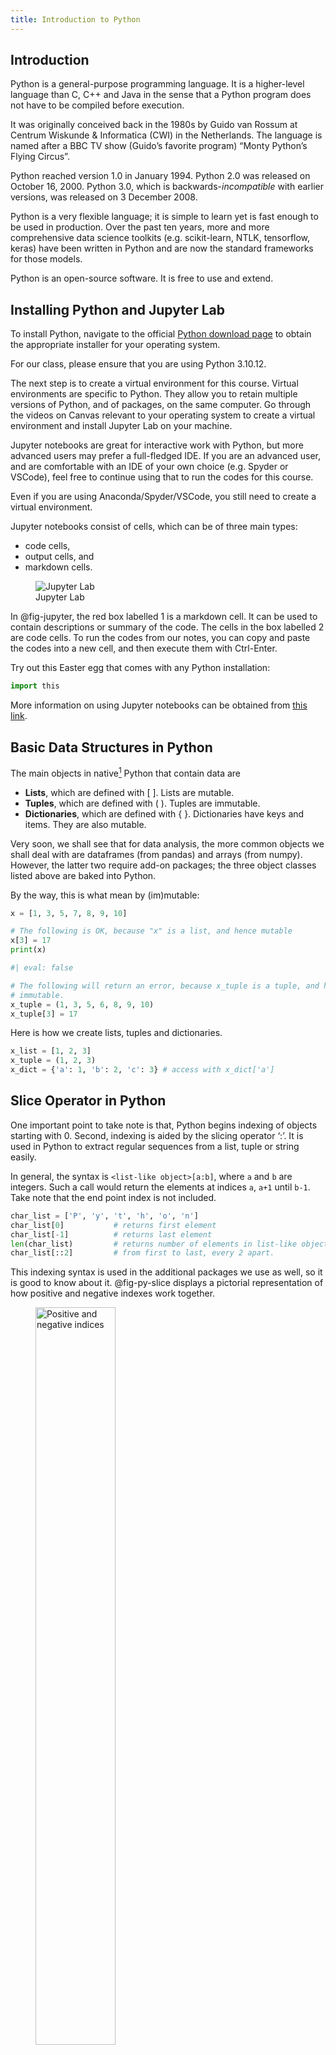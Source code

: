 ```yaml
---
title: Introduction to Python
---
```


## Introduction

Python is a general-purpose programming language. It is a higher-level language
than C, C++ and Java in the sense that a Python program does not have to be
compiled before execution.

It was originally conceived back in the 1980s by Guido van Rossum at Centrum
Wiskunde & Informatica (CWI) in the Netherlands. The language is named after a
BBC TV show (Guido’s favorite program) “Monty Python's Flying Circus”.

Python reached version 1.0 in January 1994. Python 2.0 was released on October
16, 2000. Python 3.0, which is backwards-*incompatible* with earlier versions,
was released on 3 December 2008.

Python is a very flexible language; it is simple to learn yet is fast enough to 
be used in production. Over the past ten years, more and more comprehensive data 
science toolkits (e.g. scikit-learn, NTLK, tensorflow, keras) have been written 
in Python and are now the standard frameworks for those models. 

Python is an open-source software. It is free to use and extend.

## Installing Python and Jupyter Lab

To install Python, navigate to the official 
[Python download page](https://www.python.org/downloads/) to obtain the 
appropriate installer for your operating system. 

::: {.callout-important}
For our class, please ensure that you are using Python 3.10.12.
:::

The next step is to create a virtual environment for this course. Virtual 
environments are specific to Python. They allow you to retain multiple versions 
of Python, and of packages, on the same computer. Go through the videos on Canvas
relevant to your operating system to create a virtual environment and install 
Jupyter Lab on your machine.

Jupyter notebooks are great for interactive work with Python, but more advanced
users may prefer a full-fledged IDE. If you are an advanced user, and are
comfortable with an IDE of your own choice (e.g. Spyder or VSCode), feel free to
continue using that to run the codes for this course. 

::: {.callout-important}
Even if you are using Anaconda/Spyder/VSCode, you still need to create a virtual
environment.
:::

Jupyter notebooks consist of cells, which can be of three main types: 

* code cells,
* output cells, and 
* markdown cells. 

![Jupyter Lab](figs/jupyter_lab2.png){#fig-jupyter fig-alt="Jupyter Lab" fig-align="center"}

In @fig-jupyter, the red box labelled 1 is a markdown cell. It can be used to
contain descriptions or summary of the code. The cells in the box labelled 2 are
code cells. To run the codes from our notes, you can copy and paste the codes
into a new cell, and then execute them with Ctrl-Enter. 

Try out this Easter egg that comes with any Python installation:

```python
import this

```

More information on using Jupyter notebooks can be obtained from 
[this link](https://jupyterlab.readthedocs.io/en/stable/user/interface.html). 

## Basic Data Structures in Python

The main objects in native[^02-python-1] Python that contain data are

[^02-python-1]: i.e., Python without any packages imported.

* **Lists**, which are defined with [ ]. Lists are mutable.
* **Tuples**, which are defined with ( ). Tuples are immutable.
* **Dictionaries**,  which are defined with { }. Dictionaries have keys and 
  items. They are also mutable.
  
Very soon, we shall see that for data analysis, the more common objects we shall
deal with are dataframes (from pandas) and arrays (from numpy). However, the
latter two require add-on packages; the three object classes listed above are
baked into Python.

By the way, this is what mean by (im)mutable:

```python
x = [1, 3, 5, 7, 8, 9, 10]

# The following is OK, because "x" is a list, and hence mutable
x[3] = 17     
print(x)  
```

```python
#| eval: false

# The following will return an error, because x_tuple is a tuple, and hence 
# immutable.
x_tuple = (1, 3, 5, 6, 8, 9, 10)
x_tuple[3] = 17 
```

Here is how we create lists, tuples and dictionaries.

```python
x_list = [1, 2, 3]
x_tuple = (1, 2, 3)
x_dict = {'a': 1, 'b': 2, 'c': 3} # access with x_dict['a']
```

## Slice Operator in Python

One important point to take note is that, Python begins indexing of objects
starting with 0. Second, indexing is aided by the slicing operator ':'. It is
used in Python to extract regular sequences from a list, tuple or string easily.

In general, the syntax is `<list-like object>[a:b]`, where `a` and `b` are integers. 
Such a call would return the elements at indices `a`, `a+1` until `b-1`. Take note that 
the end point index is not included.

```python
char_list = ['P', 'y', 't', 'h', 'o', 'n']
char_list[0]           # returns first element
char_list[-1]          # returns last element
len(char_list)         # returns number of elements in list-like object.
char_list[::2]         # from first to last, every 2 apart.
```

This indexing syntax is used in the additional packages we use as well, so it is
good to know about it. @fig-py-slice displays a pictorial representation of how
positive and negative indexes work together.

![Positive and negative indices](figs/python_slice.png){#fig-py-slice fig-alt="Python slice" fig-align="center" width="55%"}

## Loops in Python

It is extremely efficient to execute "for" loops in Python. Many objects in
Python are *iterators*, which means they can be iterated over. Lists, tuples and
dictionaries can all be iterated over very easily.

Before getting down to examples, take note that Python does not use curly braces
to denote code blocks. Instead, these are defined by the number of indentations
in a line.

```python
for i in x[:2]:
  print(f"The current element is {i}.")
```

Notice how we do not need to set up any running index; the object is just iterated 
over directly. The argument to the `print()` function is an f-string. It is the 
recommended way to create string literals that can vary according to arguments.

Here is another example of iteration, this time using dictionaries which have
key-value pairs. In this case, we iterate over the keys.

```python
dict1 = {'holmes': 'male', 'watson': 'male', 'mycroft': 'male', 
         'hudson': 'female', 'moriarty': 'male', 'adler': 'female'}
# dict1['hudson']

for x in dict1.keys():
    print(f"The gender of {x} is {dict1[x]}")
```

## Strings

Text data in Python is handled with `str` objects. A string object is an
**immutable** sequence of characters. Here are some useful string methods and
properties:

*   catenating (joining) strings.
*   finding sub-strings.
*   iterating over strings.
*   converting to lower/upper-case.

A few cells earlier, we saw how we can format a string before sending it to the
`print()` function. Here's another such example. This is useful when we are
debugging loops.

```python
#| scrolled: true
for x in range(1, 11):
    print(f"Sq:{x*x:3d} Cu:{x*x*x:4d}.")
```

Here are more examples of working with strings.

```python
test_str = "Where in the World is Carmen san Diego?"
```

Remember that a string is immutable, just like a tuple, so this assignment will
*not* work:

`test_str[5] = 'z'`

But like a tuple, we can also iterate over a string.

```python
count = 0
for x in test_str:
    if x.isupper():
        count += 1
print(f"There were {count} upper-case characters in the sentence.")
```

```python
test_str.lower()
```

To join strings, we can use the '+' operator, the `str.join()` method, or, if
they are part of the same expression, we can just place them next to each other
separated by whitespace.

```python
x = "Where shall "
y = "we "
print("Where shall " "we " "go today?")

# also works - the '+' operator is overloaded to work with strings:
# "Where " + "shall" +" we go" + " today?"

# join using another character:
# ':'.join(["Where", "shall", "we", "go", "today?"])
```

To find simple patterns, we may turn to the `find`, `replace`, `startswith` and
`endswith` methods.

```python
test_str.find('Carmen')
```

```python
test_str.replace('Carmen', 'John')
```

For more complicated search operations over strings, we use a special
mini-language known as regular expressions. These are used in several other
languages such as R and Perl, so it is worth knowing about them if you have
time. See @sec-01-ref for a good introduction.

## Functions, Modules and Packages 

Functions provide a way to package code that you can re-use several times. To
define a function in Python, use the `def` keyword.

```python
def test_function(x):
    print('You typed', x)
    
test_function('test')
```

A Python module is a file containing Python definitions (of functions and
constants) and statements. Instead of re-typing functions every time, we can
simply load the module. We would then have access to the updated functions. We
access objects within the module using the "dot" notation. There are several
modules that ship with the default Python installation. Note that Python
packages are collections of modules.

Here are a couple of ways of importing (and then using) constants from the math
module.

```python
import math

# compute e^2
math.exp(2)

# print pi
math.pi
```

Alternatively, we could import the constant $\pi$ so that we do not need to use the 
dot notation.

```python
from math import pi
pi
```

## Object-Oriented Programming

Python has been developed as both a functional and object-oriented programming
language. Much of the code we will soon use involves creation of an instance,
and then accessing the attributes (data or methods) of that instance.

Consider the following class Circle.

```python
class Circle:
    """ A simple class definition 
    
    c0 = Circle()
    c0.radius
    
    """
    def __init__(self, radius = 1.0):
        self.radius = radius
        
    def area(self):
        """ Compute area of circle"""
        return pi*(self.radius**2)
```

Having defined the class, we can *instantiate* it and use the methods it 
contains.

```python
c1 = Circle(3.2)
c2 = Circle(4.0)
c2.area()
```

In this simple class, we can also set the value of the attribute of an instance,
although this is not the recommended way.

```python
c1.radius = 6
c1.area()
```

## Numpy

```python
import numpy as np
import pandas as pd
from itables import show
```

The basic object in this package is the `ndarray` object, which can represent
*n*-dimensional arrays of homogeneous data types. This is the key difference
between NumPy and Pandas objects, which we shall encounter later on in this
chapter. While Pandas objects are also tabular in nature, they allow you to deal
with inhomogenous objects. Specifically, Pandas' `DataFrame`s allow columns to
be of different types.

An `ndarray` object is an *n*-dimensional array (i.e., a
[tensor](https://www.i2tutorials.com/wp-content/uploads/2019/09/Tensor-Datatype-and-Ranks-1i2tutorials.jpg))
of elements, indexed by a tuple of non-negative integers.

The dimensions of the array are referred to as **axes** in NumPy: a 
three-dimensional array will have three axes.

Each array has several attributes. These include:

*   `ndim`: the number of axes/dimensions.
*   `shape`: a tuple describing the length of each dimension.
*   `size`: the total number of elements in the array. This is a product of the 
            integers in the shape attribute.

```python
arr = np.array([(1.5, 2, 3), (4, 5, 6)])

# number of axes
arr.ndim
```


```python
# the length of each axis
arr.shape
```


```python
# number of elements in the array
arr.size
```

### Array Creation

One way to create an array containing regular sequences is to use the
`np.arange()` function. This creates a sequence of integers, with a specified
separation.

```python
seq = np.arange(0, 10, 3)
seq
```

The shape of an `ndarray` is given by a tuple. Note that an array of shape (4,)
is different from one with shape (4, 1). The former has only **1 dimension**,
while the latter has **2 dimensions**.

```python
# seq.shape
col_vect = seq.reshape(4,1)
col_vect
```

To create an array of regularly spaced **real numbers**, use `np.linspace()`.

```python
#| scrolled: true
arr_real = np.linspace(start = 0.2, stop = 3.3, num = 24).reshape(2, 3, 4)  
arr_real
```

Sometimes we need to create a placeholder array with the appropriate dimensions,
and then fill it in later. This is preferrable to growing an array by appending
to it.

```python
np.zeros((3, 5)) # there is also an np.ones() function
```

Instead of specifying the dimensions of an array ourselves, we can create arrays
of zeros or ones in the shape of other existing arrays.

```python
#| scrolled: true
# Creates an array of zeros, of the same shape as "arr_real".
np.ones_like(arr_real)
```

### Slice Operator in Multiple Dimensions

Multidimensional NumPy arrays can be accessed with comma separated slice
notation. When fewer indices are provided than the number of axes, the missing
indices are considered complete slices for the remaining dimensions.

By the way, when printing, the *last* axis will be printed left-to-right, and
the second last axis will be printed from top-to-bottom. The remaining axes will
be printed with a line in between:

```python
arr_real
```

Here are examples based on this array. Try to guess what each will return before
you run it:

```python
#| eval: false
arr_real[1,2,3]
arr_real[0, 2, ::-1]
arr_real[1, 0:3:2]
arr_real[:,2,:]
```

Here are examples using Boolean indexing, which means that we use an array of
`True` and `False` entries to determine which elements to return.

```python
arr_real > 3
```

```python
arr_real[arr_real > 3]
```

### Basic Operations

```python
# Setting a seed allows for reproducibility of random number generation
# across sessions.
rng = np.random.default_rng(1361)
```

```python
a = rng.uniform(size=(3,5))
b = rng.uniform(size=(3,5))
b
```

```python
# Element-wise addition.
a + b 
```

```python
# Element-wise multiplication: NOT matrix multiplication.
a * b
```

```python
# Matrix multiplication (need to transpose "b" to match get the right dimensions).
# We can also do "a @ b.T".
a.dot(b.T)
```

### Axis-wise Operations

```python
arr_real.shape
```

```python
arr_real.mean(axis = 0) # mean across the 0th ("first") axis
```

The top-left element comes from the average of `arr_real[0,0,0]` and
`arr_real[1,0,0]`. Similarly, the element to the right of it comes from the average
of `arr_real[0,0,1]` and `arr_real[1,0,1]`:

```python
(arr_real[0,0,1] + arr_real[1,0,1]) / 2
```

```python
arr_real.mean(axis = 1)
```

Note that `arr_real[0]` is a 2D array, with shape (3, 4). Suppose we wish to
compute the row means. This means we have to apply the operation by the column
axis (axis = 1).

```python
# the mean across the second axis of arr_real[0], not of arr_real itself.
arr_real[0].mean(axis = 1) 
```

If we wanted to identify the row with the largest mean, we use `argmax()` on the
resulting array.

```python
arr_real[0].mean(axis=1).argmax()
```

Here is a table with some common operations that you can apply on a numpy array. 

| Method      | Description                                 |
|-------------|---------------------------------------------|
| `shape`     | Returns dimensions, e.g. `matrix1.shape`    |
| `T`         | Transposes the array, e.g. `matrix1.T`      |
| `mean`      | Computes col- or row-wise means, e.g. `matrix1.mean(axis=0)` or `matrix1.mean(axis=1)` |
| `sum`       | Computes col- or row-wise means, e.g. `matrix1.sum(axis=0)` or `matrix1.sum(axis=1)` |
| `argmax`    | Return the index corresponding to the max within the specified dimension, e.g. `matrix1.argmax(axis=0)` for the position with the max within each column.  |
| `reshape`   | To change the dimensions, e.g. `array1.reshape((5,1))` converts the array into a 5x1 matrix |

## Pandas

### Series 

A *Series* is a one-dimensional labeled array. The axis labels are referred to
as the **index**. The simplest way to create a Series is to pass a sequence and
an index to `pd.Series()`.

::: {#exm-pd-series-1 style="background-color: #D5D1D164; padding: 20px"}

### Creating Pandas Series
\index{Liga!Series}

Consider the following data, from the football league in Spain.

```python
year = pd.Series(list(range(2010, 2013) ) * 3)

team = ["Barcelona", "RealMadrid", "Valencia"] * 3
team.sort()
team = pd.Series(team)

wins = pd.Series([30, 28, 32, 29, 32, 26, 21, 17, 19])
draws = pd.Series([6, 7, 4, 5, 4, 7, 8, 10, 8])
losses = pd.Series([2, 3, 2, 4, 2, 5, 9, 11, 11])

#wins.index
#wins.values
```


To access particular values, we can use the slice operator.

```python
wins[0:6:2]
```

To convert a Series object to an `ndarray`, we use the following method:

```python
wins.to_numpy()
```

If we specify an index, we can use it to access values in the Series.

```python
s = pd.Series(rng.uniform(size=5), 
             index=['a', 'b', 'c', 'd', 'e'])
# s
# s.index
# s.values
```

```python
s[['a', 'c']] 
```

Be careful when you combine the slice operator with label-based indexing. Unlike vanilla Python, Pandas includes **both** end-points!

```python
s['a':'d']
```

:::

### DataFrames

A *DataFrame* is a 2-dimensional labeled data structure with possibly
**different** data types. It is the most commonly used Pandas object. The
*index* of a DataFrame refers to the row labels (axis 0). The *columns* refer to
the column labels (axis 1).

DataFrames can be constructed from Series, dictionaries, lists and 2-d arrays.
For our course, we will typically create a DataFrame directly from a file.

::: {#exm-pd-df-1 style="background-color: #D5D1D164; padding: 20px"}

### Creating Pandas DataFrame from Series
\index{Liga!DataFrame}

We can create a DataFrame from the earlier series.

```python
laliga = pd.DataFrame({'Year': year,
              'Team': team,
              'Wins': wins,
              'Draws': draws,
              'Losses': losses
})
```

To inspect a DataFrame, we can use `info()`, `head()` and `tail()` methods.

::: {.content-visible when-format="html"}
```python
show(laliga.head())
```
:::

::: {.content-visible when-format="pdf"}
```python
laliga.head()
```
:::

:::

### Reading in Data

Pandas can read in data stored in multiple formats, including CSV, tab-separated
files, Excel files and HDF5 files.

::: {#exm-pd-happ-1 style="background-color: #D5D1D164; padding: 20px"}

### Happiness Dataset
\index{Happiness!Read dataset}

The CSV file read in here contains the happiness scores of 164 countries from
2015 to 2017. Click [here](https://worldhappiness.report/ed/2017/) for a full
report on the dataset. The final score was based on many other factors (such as
GDP per capita, family, freedom etc) which is included in the file as well. We
will simplify things by just reading in the country, final score computed and
year.

In each year, not all of the 164 countries had their scores surveyed and taken.
This results in some countries having missing values (`NaN`) in certain years.

```python
happ = pd.read_csv('data/happiness_report.csv', header=0, 
                    na_values='NA')
```

::: {.content-visible when-format="html"}
```python
show(happ)
```
:::

::: {.content-visible when-format="pdf"}
```python
happ.info()
```
:::

:::

### Basic Selection

In dataframes, row selection can be done with integers in with the slice
operator. In practice, this is not used, because we typically wish to select a
set of rows based on a condition.

```python
#| scrolled: true
print(happ[10:12])
```

To select columns, you may use a list of column names.

```python
happ[['GDP', 'Freedom']] # note the difference with happ['GDP']
# happ.GDP.head()
```

Remember that we are not working with numpy arrays, so this will *not* work:

```python
#| eval: false
happ[0:10, 2:4]
```

### Indexing and Selecting Data

The two main methods of advanced data selection use the `.loc` and `.iloc`
functions. Although we call them functions, they are summoned using the `[ ]`
notation. The `.loc` is primarily label-based. The common allowed inputs to
`.loc` are

*   a single label,
*   a list of labels,
*   a slice object, 
*   a boolean array.

The `.iloc` is primarily an integer-based input. The common allowed inputs to
`.iloc` are

*   a single integer,
*   a list of integers,
*   a slice object, 
*   a boolean array.
  
When selecting from a DataFrame with `.loc` or `.iloc`, we can provide a
comma-separated index, just as with NumPy. It is good to keep this
[reference](https://pandas.pydata.org/pandas-docs/stable/user_guide/indexing.html)
page bookmarked.

*Take note that this next command will only work if the index is made up of integers!*

```python
print(happ.loc[2:5])

# happ.loc[[2,3,4,5]]
```

Notice below how the slice operator is inclusive when we use `.loc`, but not
inclusive when we use `.iloc`.

```python
happ.loc[2:10:4, "GDP":"Generosity":2]
```

```python
#| scrolled: true
happ.iloc[2:11:4, 3:8:2] # Same as above, but with .iloc
```

### Filtering Data

Suppose we are interested in the very happy countries. Here is how we can filter
the data with a boolean array.

::: {#exm-pd-happ-2 style="background-color: #D5D1D164; padding: 20px"}

### Happiest Countries
\index{Happiness!Happiest countries}

Suppose we retrieve the happiest countries; those with a score more than 6.95.
Can you surmise why we use this value? 

```python
happiest = happ[happ['Happiness.Score'] > 6.95]

happiest.Country.unique()
```

Notice that there isn't a single Asian or African country in the happiest 10% of
countries!

:::

When filtering, we can also combine Boolean indices.

```python
# Top 3 happiest countries in 2015
print(happ[(happ.Year == 2015) & (happ['Happiness.Rank'] <= 3)])
```


### Missing Values

The `.info()` method will yield information on missing values, column by column.
We can see there are 21 rows with missing values.

```python
#| scrolled: true
happ.info()
```

*Sometimes*, it is appropriate to drop rows with missing values. This can be done 
with the `.dropna` method. Remember that it returns a new dataframe. The original 
one remains unchanged, unless you include the `inplace=True` argument.

```python
new_df = happ.dropna()

# pd.isna(happ)
```

## References {#sec-01-ref}

In this chapter, we have introduced the following data science tools:

 * Python programming language
 * Jupyter notebooks for working with Python
 * Computer set-up for data science with Python

Python is very widely used for data science, and especially for the machine
learning aspect of it. For those of you with intentions to take up the GC in
Deep Learning or Data Mining, it will be critical to be familiar with the
language. It will be used again in at least DSA5102.

1. [Regular expression HOWTO](https://docs.python.org/3.10/howto/regex.html) A
   tutorial with examples on regular expressions (for manipulating and searching
   through strings).
2. [Formatting string literals](https://docs.python.org/3/reference/lexical_analysis.html#f-strings): Or just f-strings
3. [Python documentation](https://docs.python.org/3/): This is the official
   Python documentation page. It contains a tutorial, detailed description of the
   usual libraries and HOWTOs for many specific tasks. Most sections contain
   working examples that you can learn from, or modify to suit your task. It is
   good to bookmark it.
4. [Obtaining a github copilot license](https://education.github.com/discount_requests/application?type=student)
   For proof of student status, access EduRec -> Academics -> Academic Records ->
   View Student Status Letter, then take a photo of the pdf. Your application
   status should be shown in the same GitHub page. It will take a few days for the
   copilot access to be granted after your application is approved.
